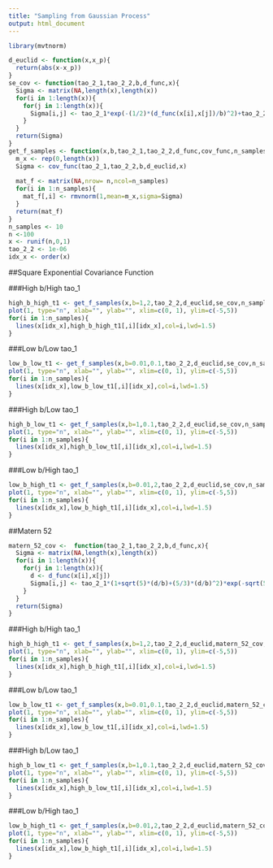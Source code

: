 ---
title: "Sampling from Gaussian Process"
output: html_document
---

```{r}
library(mvtnorm)

d_euclid <- function(x,x_p){
  return(abs(x-x_p))
}
se_cov <- function(tao_2_1,tao_2_2,b,d_func,x){
  Sigma <- matrix(NA,length(x),length(x))
  for(i in 1:length(x)){
    for(j in 1:length(x)){
      Sigma[i,j] <- tao_2_1*exp(-(1/2)*(d_func(x[i],x[j])/b)^2)+tao_2_2*(x[i]==x[j])
    }
  }
  return(Sigma)
}
get_f_samples <- function(x,b,tao_2_1,tao_2_2,d_func,cov_func,n_samples){
  m_x <- rep(0,length(x))
  Sigma <- cov_func(tao_2_1,tao_2_2,b,d_euclid,x) 
  
  mat_f <- matrix(NA,nrow= n,ncol=n_samples)
  for(i in 1:n_samples){
    mat_f[,i] <- rmvnorm(1,mean=m_x,sigma=Sigma)
  }
  return(mat_f)
}
n_samples <- 10
n <-100
x <- runif(n,0,1)
tao_2_2 <- 1e-06
idx_x <- order(x)

```


##Square Exponential Covariance Function

###High b/High tao_1
```{r}

high_b_high_t1 <- get_f_samples(x,b=1,2,tao_2_2,d_euclid,se_cov,n_samples)
plot(1, type="n", xlab="", ylab="", xlim=c(0, 1), ylim=c(-5,5))
for(i in 1:n_samples){
  lines(x[idx_x],high_b_high_t1[,i][idx_x],col=i,lwd=1.5)
}
```

###Low b/Low tao_1

```{r}
low_b_low_t1 <- get_f_samples(x,b=0.01,0.1,tao_2_2,d_euclid,se_cov,n_samples)
plot(1, type="n", xlab="", ylab="", xlim=c(0, 1), ylim=c(-5,5))
for(i in 1:n_samples){
  lines(x[idx_x],low_b_low_t1[,i][idx_x],col=i,lwd=1.5)
}
```


###High b/Low tao_1

```{r}
high_b_low_t1 <- get_f_samples(x,b=1,0.1,tao_2_2,d_euclid,se_cov,n_samples)
plot(1, type="n", xlab="", ylab="", xlim=c(0, 1), ylim=c(-5,5))
for(i in 1:n_samples){
  lines(x[idx_x],high_b_low_t1[,i][idx_x],col=i,lwd=1.5)
}
```

###Low b/High tao_1

```{r}
low_b_high_t1 <- get_f_samples(x,b=0.01,2,tao_2_2,d_euclid,se_cov,n_samples)
plot(1, type="n", xlab="", ylab="", xlim=c(0, 1), ylim=c(-5,5))
for(i in 1:n_samples){
  lines(x[idx_x],low_b_high_t1[,i][idx_x],col=i,lwd=1.5)
}
```


##Matern 52
```{r}
matern_52_cov <-  function(tao_2_1,tao_2_2,b,d_func,x){
  Sigma <- matrix(NA,length(x),length(x))
  for(i in 1:length(x)){
    for(j in 1:length(x)){
      d <- d_func(x[i],x[j])
      Sigma[i,j] <- tao_2_1*(1+sqrt(5)*(d/b)+(5/3)*(d/b)^2)*exp(-sqrt(5)*(d/b))+ tao_2_2*(x[i]==x[j])
    }
  }
  return(Sigma)
}
```


###High b/High tao_1
```{r}

high_b_high_t1 <- get_f_samples(x,b=1,2,tao_2_2,d_euclid,matern_52_cov,n_samples)
plot(1, type="n", xlab="", ylab="", xlim=c(0, 1), ylim=c(-5,5))
for(i in 1:n_samples){
  lines(x[idx_x],high_b_high_t1[,i][idx_x],col=i,lwd=1.5)
}
```

###Low b/Low tao_1
```{r}
low_b_low_t1 <- get_f_samples(x,b=0.01,0.1,tao_2_2,d_euclid,matern_52_cov,n_samples)
plot(1, type="n", xlab="", ylab="", xlim=c(0, 1), ylim=c(-5,5))
for(i in 1:n_samples){
  lines(x[idx_x],low_b_low_t1[,i][idx_x],col=i,lwd=1.5)
}
```


###High b/Low tao_1
```{r}
high_b_low_t1 <- get_f_samples(x,b=1,0.1,tao_2_2,d_euclid,matern_52_cov,n_samples)
plot(1, type="n", xlab="", ylab="", xlim=c(0, 1), ylim=c(-5,5))
for(i in 1:n_samples){
  lines(x[idx_x],high_b_low_t1[,i][idx_x],col=i,lwd=1.5)
}
```

###Low b/High tao_1
```{r}
low_b_high_t1 <- get_f_samples(x,b=0.01,2,tao_2_2,d_euclid,matern_52_cov,n_samples)
plot(1, type="n", xlab="", ylab="", xlim=c(0, 1), ylim=c(-5,5))
for(i in 1:n_samples){
  lines(x[idx_x],low_b_high_t1[,i][idx_x],col=i,lwd=1.5)
}
```